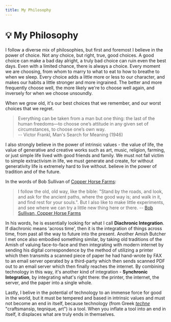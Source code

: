 ```yaml
---
title: My Philosophy
---
```


<h1 className={centerText}>💡 My Philosophy</h1>

I follow a diverse mix of philosophies, but first and foremost I believe in the power of choice. Not any choice, but right, true, good choices. 
A good choice can make a bad day alright, a truly bad choice can ruin even the best days. Even with a limited chance, there is always a choice. Every moment we are choosing, from whom to marry to what to eat to how to breathe to when we sleep. 
Every choice adds a little more or less to our character, and makes our habits a little stronger and more ingrained. The better and more frequently choose well, the more likely we're to choose well again, and inversely for when we choose unsoundly. 

When we grow old, it's our best choices that we remember, and our worst choices that we regret. 

> Everything can be taken from a man but one thing: the last of the human freedoms—to choose one’s attitude in any given set of circumstances, to choose one’s own way.
> <br/>-- Victor Frankl, Man's Search for Meaning (1946)

I also strongly believe in the power of intrinsic values - the value of life, the value of generative and creative works such as art, music, religion, farming, or just simple life lived with good friends and family. We must not fall victim to simple extractivism in life, we must generate and create, for without generativity life is extremely hard to live without.
believe in the power of tradition and of the future.

In the words of Bob Sullivan of [Copper Horse Farms](https://www.copperhorsefarm.com/):
> I follow the old, old way, like the bible: "Stand by the roads, and look, and ask for the ancient paths, where the good way is; and walk in it, and find rest for your souls.". But I also like to make little experiments, and see where we can try a little new thing here or there.
> -- [Bob Sullivan, Copper Horse Farms](https://www.copperhorsefarm.com/about)

In his words, he is essentially looking for what I call **Diachronic Integration**. If diachronic means 'across time', then it is the integration of things across time, from past all the way to future into the present.
Another Amish Butcher I met once also embodied something similar, by taking old traditions of the Amish of valuing face-to-face and then integrating with modern internet by sending his digital correspondence 
by the method of utilizing a printer which then transmits a scanned piece of paper he had hand-wrote by FAX to an email server operated by a third-party which then sends scanned PDF out to an email server which then finally reaches the internet. 
By combining technology in this way, it's another kind of integration - **Synchronic Integration**, by integrating what's right there: the printer, the internet, the server, and the paper into a single whole.

Lastly, I belive in the potential of technology to an immense force for good in the world, but it must be tempered and based in intrinsic values and must not become an end in itself, because technology (from Greek *[techne](https://en.wiktionary.org/wiki/%CF%84%CE%AD%CF%87%CE%BD%CE%B7#Ancient_Greek)* "craftsmansip, teqnique, art") is a tool. When you inflate a tool into an end in itself, it displaces what are truly ends in themselves.
